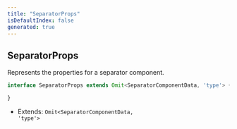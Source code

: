 ```yaml
---
title: "SeparatorProps"
isDefaultIndex: false
generated: true
---
```



<!-- This file was generated from the CommandKit source. Do not modify. Instead, re-run the "docgen" script -->


## SeparatorProps

<GenerationInfo sourceFile="packages/commandkit/src/components/v2/separator.ts" sourceLine="6" packageName="commandkit" />

Represents the properties for a separator component.

```ts title="Signature"
interface SeparatorProps extends Omit<SeparatorComponentData, 'type'> {

}
```
* Extends: <code>Omit&#60;SeparatorComponentData, 'type'&#62;</code>


